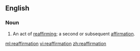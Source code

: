 ==English==
===Noun===
{{en-noun}}
# An act of [[reaffirm]]ing; a second or subsequent [[affirmation]].

[[ml:reaffirmation]]
[[vi:reaffirmation]]
[[zh:reaffirmation]]